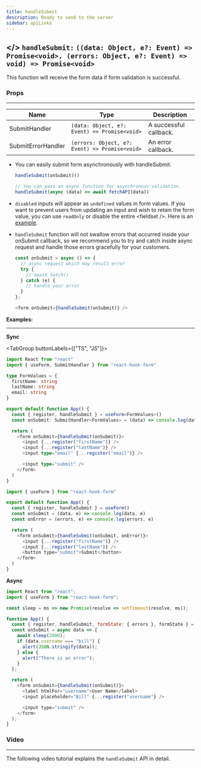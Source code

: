 ```yaml
---
title: handleSubmit
description: Ready to send to the server
sidebar: apiLinks
---
```


## \</> `handleSubmit:` <TypeText>`((data: Object, e?: Event) => Promise<void>, (errors: Object, e?: Event) => void) => Promise<void>`</TypeText>

This function will receive the form data if form validation is successful.

### Props

---

| Name               | Type                                                                | Description            |
| ------------------ | ------------------------------------------------------------------- | ---------------------- |
| SubmitHandler      | <TypeText>`(data: Object, e?: Event) => Promise<void>`</TypeText>   | A successful callback. |
| SubmitErrorHandler | <TypeText>`(errors: Object, e?: Event) => Promise<void>`</TypeText> | An error callback.     |

<Admonition type="important" title="Rules">

- You can easily submit form asynchronously with handleSubmit.

  ```javascript copy
  handleSubmit(onSubmit)()

  // You can pass an async function for asynchronous validation.
  handleSubmit(async (data) => await fetchAPI(data))
  ```

- `disabled` inputs will appear as `undefined` values in form values. If you want to prevent users from updating an input and wish to retain the form value, you can use `readOnly` or disable the entire &lt;fieldset /&gt;. Here is an [example](https://codesandbox.io/s/react-hook-form-disabled-inputs-oihxx).
- `handleSubmit` function will not swallow errors that occurred inside your onSubmit callback, so we recommend you to try and catch inside async request and handle those errors gracefully for your customers.

  ```javascript
  const onSubmit = async () => {
    // async request which may result error
    try {
      // await fetch()
    } catch (e) {
      // handle your error
    }
  };

  <form onSubmit={handleSubmit(onSubmit)} />
  ```

</Admonition>

**Examples:**

---

**Sync**

<TabGroup buttonLabels={["TS", "JS"]}>

```typescript copy sandbox="https://codesandbox.io/s/react-hook-form-handlesubmit-ts-v7-lcrtu"
import React from "react"
import { useForm, SubmitHandler } from "react-hook-form"

type FormValues = {
  firstName: string
  lastName: string
  email: string
}

export default function App() {
  const { register, handleSubmit } = useForm<FormValues>()
  const onSubmit: SubmitHandler<FormValues> = (data) => console.log(data)

  return (
    <form onSubmit={handleSubmit(onSubmit)}>
      <input {...register("firstName")} />
      <input {...register("lastName")} />
      <input type="email" {...register("email")} />

      <input type="submit" />
    </form>
  )
}
```

```javascript copy sandbox="https://codesandbox.io/s/react-hook-form-handlesubmit-v7-uqmiy"
import { useForm } from "react-hook-form"

export default function App() {
  const { register, handleSubmit } = useForm()
  const onSubmit = (data, e) => console.log(data, e)
  const onError = (errors, e) => console.log(errors, e)

  return (
    <form onSubmit={handleSubmit(onSubmit, onError)}>
      <input {...register("firstName")} />
      <input {...register("lastName")} />
      <button type="submit">Submit</button>
    </form>
  )
}
```

</TabGroup>

**Async**

```javascript copy sandbox="https://codesandbox.io/s/react-hook-form-async-submit-validation-kpx0o"
import React from "react";
import { useForm } from "react-hook-form";

const sleep = ms => new Promise(resolve => setTimeout(resolve, ms));

function App() {
  const { register, handleSubmit, formState: { errors }, formState } = useForm();
  const onSubmit = async data => {
    await sleep(2000);
    if (data.username === "bill") {
      alert(JSON.stringify(data));
    } else {
      alert("There is an error");
    }
  };

  return (
    <form onSubmit={handleSubmit(onSubmit)}>
      <label htmlFor="username">User Name</label>
      <input placeholder="Bill" {...register("username"} />

      <input type="submit" />
    </form>
  );
}
```

### Video

---

The following video tutorial explains the `handleSubmit` API in detail.

<YouTube youTubeId="KzcPKB9SOEk" />
